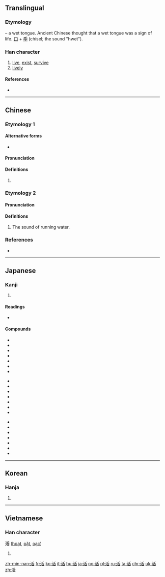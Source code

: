 {{also|话|㓉}}

==Translingual==
{{stroke order|strokes=9}}

===Etymology===
{{Han compound|水|alt1=氵|t1=water|舌|t2=tongue|ls=ic}} – a wet tongue. Ancient Chinese thought that a wet tongue was a sign of life. [[口]] + [[氒]] (chisel; the sound "hwet").

===Han character===
{{Han char|rn=85|rad=水|as=06|sn=9|four=32164|canj=EHJR|ids=⿰氵舌}}

# [[live]], [[exist]], [[survive]]
# [[lively]]

====References====
* {{Han ref|kx=0622.180|dkj=17423|dj=1018.160|hdz=31609.020|uh=6D3B|ud=27963|bh=ACA1|bd=44193}}

----

==Chinese==
{{zh-forms}}

===Etymology 1===

====Alternative forms====
* {{zh-l|㓉}}

====Pronunciation====
{{zh-pron
|m=huó
|c=wut6
|h=pfs=
|md=
|mn=hoa̍t/oa̍h
|w=
|mc=y
|oc=y
|cat=
}}

====Definitions====
{{zh-hanzi}}

# {{rfdef|lang=zh}}

===Etymology 2===

====Pronunciation====
{{zh-pron
|m=kuò
|c=kut3
|h=pfs=
|md=
|mn=
|w=
|mc=y
|oc=y
|cat=n
}}

====Definitions====
{{zh-hanzi}}

# The sound of running water.

===References===
* {{R:twedu|A02194}}

----

==Japanese==

===Kanji===
{{ja-kanji|grade=2|rs=水06}}

# {{defn|lang=ja|sort=水06}}

====Readings====
* {{ja-readings
|goon=[[がち]] (gachi) {{qualifier|non-[[w:Jōyō kanji|Jōyō]] reading}}
|kanon=[[かつ]] (katsu) < [[くわつ]] (kwatsu)
|kun=[[いきる]] (ikiru), [[よみがえる]] (yomigaeru)}}
{{attention|ja|historical form of goon reading (probably gwachi)}}

====Compounds====
{{top3}}
* {{ja-l|活火|かっか|kakka}}
* {{ja-l|活花|いけばな|ikebana}}
* {{ja-l|活気|かっき|kakki}}
* {{ja-l|活況|かっきょう|kakkyō}}
* {{ja-l|活計|かっけい|kakkei}}
* {{ja-l|活殺自在|かっさつじざい|kassatsujizai}}
* {{ja-l|活字|かつじ|katsuji}}
{{mid3}}
* {{ja-l|活人剣|かつじんけん|katsujinken}}
* {{ja-l|活水|かっすい|kassui}}
* {{ja-l|活動|かつどう|katsudō}}
* {{ja-l|活発|かっぱつ|kappatsu}}
* {{ja-l|活版|かっぱんん|kappann}}
* {{ja-l|活仏|かつぶつ|katsubutsu}}
* {{ja-l|活物|かつぶつ|katsubutsu}}
{{mid3}}
* {{ja-l|活用|かつよう|katsuyō}}
* {{ja-l|活力|かつりょく|katsuryoku}}
* {{ja-l|活路|かつろ|katsuro}}
* {{ja-l|活火山|かっかざん|kakkazan}}
* {{ja-l|生活|せいかつ|seikatsu}}
* {{ja-l|復活|ふっかつ|fukkatsu}}
* {{ja-l|復活祭|ふっかつさい|fukkatsusai}}
{{bottom}}

----

==Korean==

===Hanja===
{{ko-hanja|hangeul=[[활]], [[괄]]|eumhun=|rv=hwal, gwal|mr=hwal, kwal|y=hwal, kwal}}

# {{defn|lang=ko|sort=水06}}

----

==Vietnamese==

===Han character===
'''活''' ([[hoạt]], [[oặt]], [[oạc]])

# {{defn|lang=vi}}

[[zh-min-nan:活]]
[[fr:活]]
[[ko:活]]
[[it:活]]
[[hu:活]]
[[ja:活]]
[[no:活]]
[[pl:活]]
[[ru:活]]
[[ta:活]]
[[chr:活]]
[[uk:活]]
[[zh:活]]